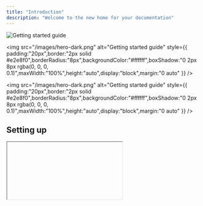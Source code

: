 ```yaml
---
title: "Introduction"
description: "Welcome to the new home for your documentation"
---
```


![Getting started guide](/images/hero-dark.png)

<img
  src="/images/hero-dark.png"
  alt="Getting started guide"
  style={{ padding:"20px",border:"2px solid #e2e8f0",borderRadius:"8px",backgroundColor:"#ffffff",boxShadow:"0 2px 8px rgba(0, 0, 0, 0.1)",maxWidth:"100%",height:"auto",display:"block",margin:"0 auto" }}
/>

<img
  src="/images/hero-dark.png"
  alt="Getting started guide"
  style={{ padding:"20px",border:"2px solid #e2e8f0",borderRadius:"8px",backgroundColor:"#ffffff",boxShadow:"0 2px 8px rgba(0, 0, 0, 0.1)",maxWidth:"100%",height:"auto",display:"block",margin:"0 auto" }}
/>

## Setting up

<iframe />

<Frame>
  ![Getting started guide](/images/hero-dark.png)
</Frame>

<Frame>
  ![Getting started guide](/images/hero-dark.png)
</Frame>

<Frame>
  <iframe src="https://www.youtube.com/embed/BjiU1D4dj9s" title="YouTube video player" className="w-full aspect-video rounded-xl" frameborder="0" allowFullScreen />
</Frame>

<iframe src="https://www.youtube.com/embed/BjiU1D4dj9s" title="YouTube video player" className="w-full aspect-video rounded-xl" frameborder="0" allowFullScreen />

Get your documentation site up and running in minutes.

<Card title="Start here" icon="rocket" horizontal href="/quickstart">
  Follow our three step quickstart guide.
</Card>

## Make it yours

Design a docs site that looks great and empowers your users. asdf

<iframe src="https://www.youtube.com/embed/BjiU1D4dj9s" title="YouTube video player" className="w-full aspect-video rounded-xl" frameborder="0" allowFullScreen />

<Columns cols={2}>
  <Card title="Edit locally" icon="pen-to-square" href="/development">
    Edit your docs locally and preview them in real time.
  </Card>
  <Card title="Customize your site" icon="palette" href="/essentials/settings">
    Customize the design and colors of your site to match your brand.
  </Card>
  <Card title="Set up navigation" icon="map" href="/essentials/navigation">
    Organize your docs to help users find what they need and succeed with your product.
  </Card>
  <Card title="API documentation" icon="terminal" href="/api-reference/introduction">
    Auto-generate API documentation from OpenAPI specifications.
  </Card>
</Columns>

## Create beautiful pages

Everything you need to create world-class documentation.

<Columns cols={2}>
  <Card title="Write with MDX" icon="pen-fancy" href="/essentials/markdown">
    Use MDX to style your docs pages.
  </Card>
  <Card title="Code samples" icon="code" href="/essentials/code">
    Add sample code to demonstrate how to use your product.
  </Card>
  <Card title="Images" icon="image" href="/essentials/images">
    Display images and other media.
  </Card>
  <Card title="Reusable snippets" icon="recycle" href="/essentials/reusable-snippets">
    Write once and reuse across your docs.
  </Card>
</Columns>

## Need inspiration?

<Card title="See complete examples" icon="stars" href="https://mintlify.com/customers">
  Browse our showcase of exceptional documentation sites.
</Card>